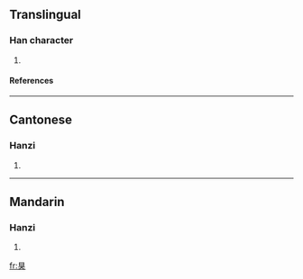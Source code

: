 ==Translingual==
===Han character===
{{Han char|rn=94|rad=犬|as=05|sn=9|four=6043<sub>3</sub>|canj=月山戈大 (BUIK)}}
# {{defn|Han|sort=犬05}}
====References====
{{Han ref|kx=0708.160|dkj=20320|dj=1121.010|hdz=21338.050|uh=72CA|ud=297|bh=CFBE|bd=53182}}

----
==Cantonese==
===Hanzi===
{{yue-hanzi|jyut=|y=gwik1}}
# {{defn|Cantonese}}

----
==Mandarin==
===Hanzi===
{{cmn-hanzi|pin=[[jú]] (ju2)|wg=chü<sup>2</sup>}}
# {{defn|Mandarin}}

[[fr:狊]]